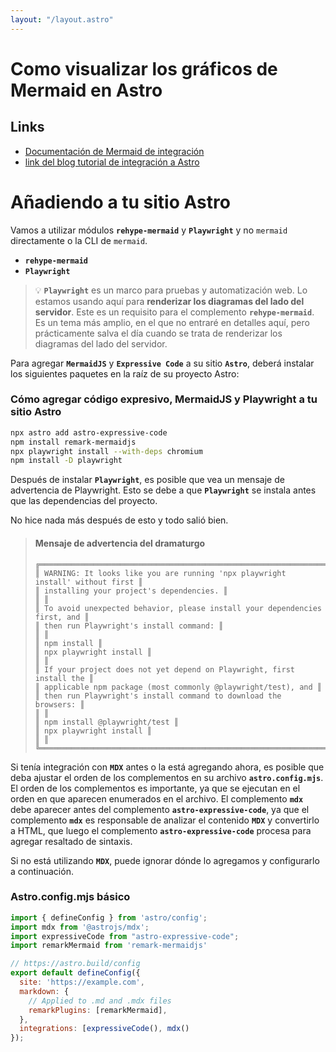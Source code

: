 ```yaml
---
layout: "/layout.astro"
---
```


# Como visualizar los gráficos de Mermaid en Astro
## Links
- [Documentación de Mermaid de integración](https://mermaid.js.org/intro/getting-started.html)
- [link del blog tutorial de integración a Astro](https://agramont.net/blog/diagraming-with-mermaidjs-astro/)
# Añadiendo a tu sitio Astro

Vamos a utilizar módulos **`rehype-mermaid`** y **`Playwright`** y no `mermaid` directamente o la CLI de `mermaid`.

-   **`rehype-mermaid`**
-   **`Playwright`**

> 💡
> **`Playwright`** es un marco para pruebas y automatización web. Lo estamos usando aquí para **renderizar los diagramas del lado del servidor**. Este es un requisito para el complemento **`rehype-mermaid`**.
> Es un tema más amplio, en el que no entraré en detalles aquí, pero prácticamente salva el día cuando se trata de renderizar los diagramas del lado del servidor.

Para agregar **`MermaidJS`** y **`Expressive Code`** a su sitio **`Astro`**, deberá instalar los siguientes paquetes en la raíz de su proyecto Astro:

### Cómo agregar código expresivo, MermaidJS y Playwright a tu sitio Astro

```sh
npx astro add astro-expressive-code
npm install remark-mermaidjs
npx playwright install --with-deps chromium
npm install -D playwright
```

Después de instalar **`Playwright`**, es posible que vea un mensaje de advertencia de Playwright. Esto se debe a que **`Playwright`** se instala antes que las dependencias del proyecto.

No hice nada más después de esto y todo salió bien.

> #### Mensaje de advertencia del dramaturgo
>
> ```text
> ╔═══════════════════════════════════════════════════════════════════════════════╗
> ║ WARNING: It looks like you are running 'npx playwright install' without first ║
> ║ installing your project's dependencies. ║
> ║ ║
> ║ To avoid unexpected behavior, please install your dependencies first, and ║
> ║ then run Playwright's install command: ║
> ║ ║
> ║ npm install ║
> ║ npx playwright install ║
> ║ ║
> ║ If your project does not yet depend on Playwright, first install the ║
> ║ applicable npm package (most commonly @playwright/test), and ║
> ║ then run Playwright's install command to download the browsers: ║
> ║ ║
> ║ npm install @playwright/test ║
> ║ npx playwright install ║
> ║ ║
> ╚═══════════════════════════════════════════════════════════════════════════════╝
> ```

Si tenía integración con **`MDX`** antes o la está agregando ahora, es posible que deba ajustar el orden de los complementos en su archivo **`astro.config.mjs`**. El orden de los complementos es importante, ya que se ejecutan en el orden en que aparecen enumerados en el archivo. El complemento **`mdx`** debe aparecer antes del complemento **`astro-expressive-code`**, ya que el complemento **`mdx`** es responsable de analizar el contenido **`MDX`** y convertirlo a HTML, que luego el complemento **`astro-expressive-code`** procesa para agregar resaltado de sintaxis.

Si no está utilizando **`MDX`**, puede ignorar dónde lo agregamos y configurarlo a continuación.

### Astro.config.mjs básico

```javascript
import { defineConfig } from 'astro/config';
import mdx from '@astrojs/mdx';
import expressiveCode from "astro-expressive-code";
import remarkMermaid from 'remark-mermaidjs'

// https://astro.build/config
export default defineConfig({
  site: 'https://example.com',
  markdown: {
    // Applied to .md and .mdx files
    remarkPlugins: [remarkMermaid],
  },
  integrations: [expressiveCode(), mdx()
});
```